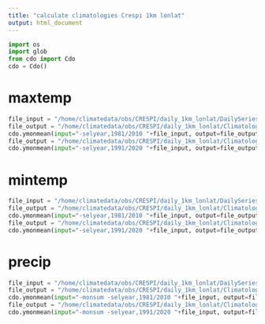 ```yaml
---
title: "calculate climatologies Crespi 1km lonlat"
output: html_document
---
```


```python
import os
import glob
from cdo import Cdo
cdo = Cdo()
```


# maxtemp


```python

file_input = "/home/climatedata/obs/CRESPI/daily_1km_lonlat/DailySeries_1980_2020_MaxTemp.nc"
file_output = "/home/climatedata/obs/CRESPI/daily_1km_lonlat/Climatologies_1981_2010_MonthlyMaxTemp.nc"
cdo.ymonmean(input="-selyear,1981/2010 "+file_input, output=file_output)
file_output = "/home/climatedata/obs/CRESPI/daily_1km_lonlat/Climatologies_1991_2020_MonthlyMaxTemp.nc"
cdo.ymonmean(input="-selyear,1991/2020 "+file_input, output=file_output)

```



# mintemp


```python

file_input = "/home/climatedata/obs/CRESPI/daily_1km_lonlat/DailySeries_1980_2020_MinTemp.nc"
file_output = "/home/climatedata/obs/CRESPI/daily_1km_lonlat/Climatologies_1981_2010_MonthlyMinTemp.nc"
cdo.ymonmean(input="-selyear,1981/2010 "+file_input, output=file_output)
file_output = "/home/climatedata/obs/CRESPI/daily_1km_lonlat/Climatologies_1991_2020_MonthlyMinTemp.nc"
cdo.ymonmean(input="-selyear,1991/2020 "+file_input, output=file_output)

```




# precip


```python

file_input = "/home/climatedata/obs/CRESPI/daily_1km_lonlat/DailySeries_1980_2020_Prec.nc"
file_output = "/home/climatedata/obs/CRESPI/daily_1km_lonlat/Climatologies_1981_2010_MonthlyPrec.nc"
cdo.ymonmean(input="-monsum -selyear,1981/2010 "+file_input, output=file_output)
file_output = "/home/climatedata/obs/CRESPI/daily_1km_lonlat/Climatologies_1991_2020_MonthlyPrec.nc"
cdo.ymonmean(input="-monsum -selyear,1991/2020 "+file_input, output=file_output)

```

